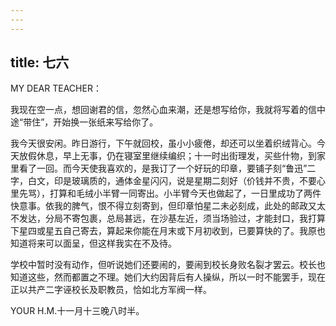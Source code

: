 ```yaml
---
---
---
```

title: 七六
---




MY DEAR TEACHER：

我现在空一点，想回谢君的信，忽然心血来潮，还是想写给你，我就将写着的信中途“带住”，开始换一张纸来写给你了。

我今天很安闲。昨日游行，下午就回校，虽小小疲倦，却还可以坐着织绒背心。今天放假休息，早上无事，仍在寝室里继续编织；十一时出街理发，买些什物，到家里看了一回。而今天使我喜欢的，是我订了一个好玩的印章，要铺子刻“鲁迅”二字，白文，印是玻璃质的，通体金星闪闪，说是星期二刻好（价钱并不贵，不要心里先骂），打算和毛绒小半臂一同寄出。小半臂今天也做起了，一日里成功了两件快意事。依我的脾气，恨不得立刻寄到，但印章怕星二未必刻成，此处的邮政又太不发达，分局不寄包裹，总局甚远，在沙基左近，须当场验过，才能封口，我打算下星四或星五自己寄去，算起来你能在月末或下月初收到，已要算快的了。我原也知道将来可以面呈，但这样我实在不及待。

学校中暂时没有动作，但听说她们还要闹的，要闹到校长身败名裂才罢云。校长也知道这些，然而都置之不理。她们大约因背后有人操纵，所以一时不能罢手，现在正以共产二字诬校长及职教员，恰如北方军阀一样。

YOUR H.M.十一月十三晚八时半。